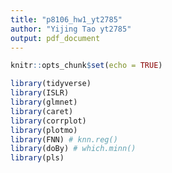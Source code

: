 ```yaml
---
title: "p8106_hw1_yt2785"
author: "Yijing Tao yt2785"
output: pdf_document
---
```


```r
knitr::opts_chunk$set(echo = TRUE)
```

```r
library(tidyverse)
library(ISLR)
library(glmnet)
library(caret)
library(corrplot)
library(plotmo)
library(FNN) # knn.reg()
library(doBy) # which.minn()
library(pls)
```

